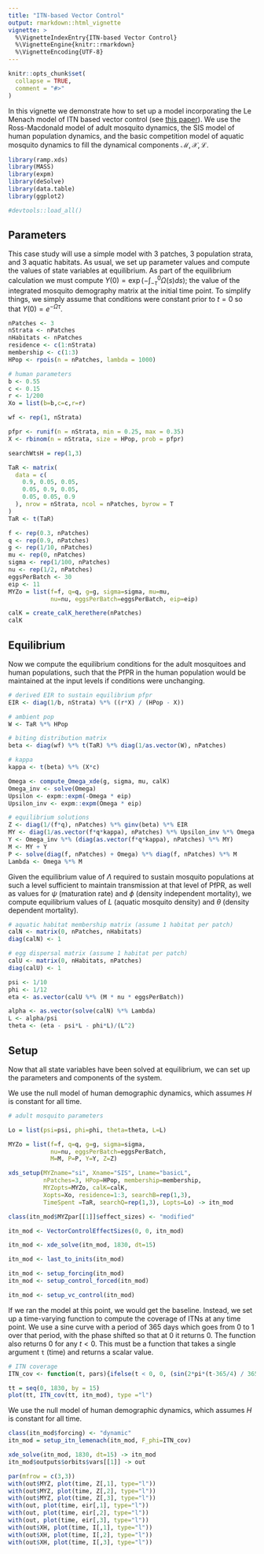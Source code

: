 ```yaml
---
title: "ITN-based Vector Control"
output: rmarkdown::html_vignette
vignette: >
  %\VignetteIndexEntry{ITN-based Vector Control}
  %\VignetteEngine{knitr::rmarkdown}
  %\VignetteEncoding{UTF-8}
---
```


```r
knitr::opts_chunk$set(
  collapse = TRUE,
  comment = "#>"
)
```


In this vignette we demonstrate how to set up a model incorporating the Le Menach model of ITN based vector control (see [this paper](https://malariajournal.biomedcentral.com/articles/10.1186/1475-2875-6-10)). We use the Ross-Macdonald model of adult mosquito dynamics, the SIS model of human population dynamics, and the basic competition model of aquatic mosquito dynamics to fill the dynamical components $\mathcal{M}, \mathcal{X}, \mathcal{L}$.

```r
library(ramp.xds)
library(MASS)
library(expm)
library(deSolve)
library(data.table)
library(ggplot2)
```

```r
#devtools::load_all()
```

## Parameters

This case study will use a simple model with 3 patches, 3 population strata, and 3 aquatic habitats. As usual, we set up parameter values and compute the values of state variables at equilibrium. As part of the equilibrium calculation we must compute $\Upsilon(0) = \exp\left(-\int_{-\tau}^{0} \Omega(s) ds \right)$; the value of the integrated mosquito demography matrix at the initial time point. To simplify things, we simply assume that conditions were constant prior to $t=0$ so that $\Upsilon(0) = e^{-\Omega\tau}$.

```r
nPatches <- 3
nStrata <- nPatches
nHabitats <- nPatches
residence <- c(1:nStrata)
membership <- c(1:3)
HPop <- rpois(n = nPatches, lambda = 1000)
```


```r
# human parameters
b <- 0.55
c <- 0.15
r <- 1/200
Xo = list(b=b,c=c,r=r)
```


```r
wf <- rep(1, nStrata)

pfpr <- runif(n = nStrata, min = 0.25, max = 0.35)
X <- rbinom(n = nStrata, size = HPop, prob = pfpr)

searchWtsH = rep(1,3) 

TaR <- matrix(
  data = c(
    0.9, 0.05, 0.05,
    0.05, 0.9, 0.05,
    0.05, 0.05, 0.9
  ), nrow = nStrata, ncol = nPatches, byrow = T
)
TaR <- t(TaR)
```


```r
f <- rep(0.3, nPatches)
q <- rep(0.9, nPatches) 
g <- rep(1/10, nPatches)  
mu <- rep(0, nPatches)  
sigma <- rep(1/100, nPatches)  
nu <- rep(1/2, nPatches)  
eggsPerBatch <- 30
eip <- 11
MYZo = list(f=f, q=q, g=g, sigma=sigma, mu=mu, 
            nu=nu, eggsPerBatch=eggsPerBatch, eip=eip) 
```


```r
calK = create_calK_herethere(nPatches)
calK
``` 

## Equilibrium

Now we compute the equilibrium conditions for the adult mosquitoes and human populations, such that the PfPR in the human population would be maintained at the input levels if conditions were unchanging.

```r
# derived EIR to sustain equilibrium pfpr
EIR <- diag(1/b, nStrata) %*% ((r*X) / (HPop - X))

# ambient pop
W <- TaR %*% HPop

# biting distribution matrix
beta <- diag(wf) %*% t(TaR) %*% diag(1/as.vector(W), nPatches)

# kappa
kappa <- t(beta) %*% (X*c)

Omega <- compute_Omega_xde(g, sigma, mu, calK)
Omega_inv <- solve(Omega)
Upsilon <- expm::expm(-Omega * eip)
Upsilon_inv <- expm::expm(Omega * eip)

# equilibrium solutions
Z <- diag(1/(f*q), nPatches) %*% ginv(beta) %*% EIR
MY <- diag(1/as.vector(f*q*kappa), nPatches) %*% Upsilon_inv %*% Omega %*% Z
Y <- Omega_inv %*% (diag(as.vector(f*q*kappa), nPatches) %*% MY)
M <- MY + Y
P <- solve(diag(f, nPatches) + Omega) %*% diag(f, nPatches) %*% M
Lambda <- Omega %*% M
```

Given the equilibrium value of $\Lambda$ required to sustain mosquito populations at such a level sufficient to maintain transmission at that level of PfPR, as well as values for $\psi$ (maturation rate) and $\phi$ (density independent mortality), we compute equilibrium values of $L$ (aquatic mosquito density) and $\theta$ (density dependent mortality).

```r
# aquatic habitat membership matrix (assume 1 habitat per patch)
calN <- matrix(0, nPatches, nHabitats)
diag(calN) <- 1

# egg dispersal matrix (assume 1 habitat per patch)
calU <- matrix(0, nHabitats, nPatches)
diag(calU) <- 1

psi <- 1/10
phi <- 1/12
eta <- as.vector(calU %*% (M * nu * eggsPerBatch))

alpha <- as.vector(solve(calN) %*% Lambda)
L <- alpha/psi
theta <- (eta - psi*L - phi*L)/(L^2)

```

## Setup

Now that all state variables have been solved at equilibrium, we can set up the parameters and components of the system. 


We use the null model of human demographic dynamics, which assumes $H$ is constant for all time.

```r
# adult mosquito parameters

Lo = list(psi=psi, phi=phi, theta=theta, L=L)

MYZo = list(f=f, q=q, g=g, sigma=sigma, 
            nu=nu, eggsPerBatch=eggsPerBatch, 
            M=M, P=P, Y=Y, Z=Z)
```

```r
xds_setup(MYZname="si", Xname="SIS", Lname="basicL", 
          nPatches=3, HPop=HPop, membership=membership, 
          MYZopts=MYZo, calK=calK,
          Xopts=Xo, residence=1:3, searchB=rep(1,3), 
          TimeSpent =TaR, searchQ=rep(1,3), Lopts=Lo) -> itn_mod
```

```r
class(itn_mod$MYZpar[[1]]$effect_sizes) <- "modified"
```

```r
itn_mod <- VectorControlEffectSizes(0, 0, itn_mod)
```

```r
itn_mod <- xde_solve(itn_mod, 1830, dt=15)
```


```r
itn_mod <- last_to_inits(itn_mod)
```


```r
itn_mod <- setup_forcing(itn_mod)
itn_mod <- setup_control_forced(itn_mod)
```

```r
itn_mod <- setup_vc_control(itn_mod)
```


If we ran the model at this point, we would get the baseline. Instead, we set up a time-varying function to compute the coverage of ITNs at any time point. We use a sine curve with a period of 365 days which goes from 0 to 1 over that period, with the phase shifted so that at 0 it returns 0. The function also returns 0 for any $t<0$. This must be a function that takes a single argument `t` (time) and returns a scalar value.

```r
# ITN coverage
ITN_cov <- function(t, pars){ifelse(t < 0, 0, (sin(2*pi*(t-365/4) / 365) + 1) / 2)}
```

```r
tt = seq(0, 1830, by = 15) 
plot(tt, ITN_cov(tt, itn_mod), type ="l")
```


We use the null model of human demographic dynamics, which assumes $H$ is constant for all time.

```r
class(itn_mod$forcing) <- "dynamic"
itn_mod = setup_itn_lemenach(itn_mod, F_phi=ITN_cov)
```


```r
xde_solve(itn_mod, 1830, dt=15) -> itn_mod
itn_mod$outputs$orbits$vars[[1]] -> out
```

```r
par(mfrow = c(3,3))
with(out$MYZ, plot(time, Z[,1], type="l"))
with(out$MYZ, plot(time, Z[,2], type="l"))
with(out$MYZ, plot(time, Z[,3], type="l"))
with(out, plot(time, eir[,1], type="l"))
with(out, plot(time, eir[,2], type="l"))
with(out, plot(time, eir[,3], type="l"))
with(out$XH, plot(time, I[,1], type="l"))
with(out$XH, plot(time, I[,2], type="l"))
with(out$XH, plot(time, I[,3], type="l"))
```
